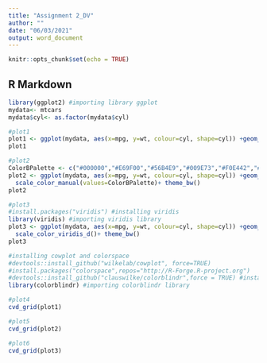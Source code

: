 ```yaml
---
title: "Assignment 2_DV"
author: ""
date: "06/03/2021"
output: word_document
---
```


```r
knitr::opts_chunk$set(echo = TRUE)
```

## R Markdown

```r

library(ggplot2) #importing library ggplot
mydata<- mtcars
mydata$cyl<- as.factor(mydata$cyl)

#plot1
plot1 <- ggplot(mydata, aes(x=mpg, y=wt, colour=cyl, shape=cyl)) +geom_point(size=3)+ theme_bw()
plot1

#plot2
ColorBPalette <- c("#000000","#E69F00","#56B4E9","#009E73","#F0E442","#0072B2","#D55E00","#CC79A7")
plot2 <- ggplot(mydata, aes(x=mpg, y=wt, colour=cyl, shape=cyl)) +geom_point(size=3)+ 
  scale_color_manual(values=ColorBPalette)+ theme_bw()
plot2

#plot3
#install.packages("viridis") #installing viridis
library(viridis) #importing viridis library
plot3 <- ggplot(mydata, aes(x=mpg, y=wt, colour=cyl, shape=cyl)) +geom_point(size=3)+ 
  scale_color_viridis_d()+ theme_bw()
plot3

#installing cowplot and colorspace
#devtools::install_github("wilkelab/cowplot", force=TRUE)
#install.packages("colorspace",repos="http://R-Forge.R-project.org")
#devtools::install_github("clauswilke/colorblindr",force = TRUE) #installing colorblindr
library(colorblindr) #importing colorblindr library

#plot4
cvd_grid(plot1)

#plot5
cvd_grid(plot2)

#plot6
cvd_grid(plot3)

```

